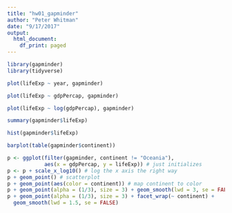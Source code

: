 ```yaml
---
title: "hw01_gapminder"
author: "Peter Whitman"
date: "9/17/2017"
output:
  html_document:
    df_print: paged
---
```


```r
library(gapminder)
library(tidyverse)
```

```r
plot(lifeExp ~ year, gapminder)
```
```r
plot(lifeExp ~ gdpPercap, gapminder)
```
```r
plot(lifeExp ~ log(gdpPercap), gapminder)
```
```r
summary(gapminder$lifeExp)
```

```r
hist(gapminder$lifeExp)
```

```r
barplot(table(gapminder$continent))
```
```r
p <- ggplot(filter(gapminder, continent != "Oceania"),
            aes(x = gdpPercap, y = lifeExp)) # just initializes
p <- p + scale_x_log10() # log the x axis the right way
p + geom_point() # scatterplot
p + geom_point(aes(color = continent)) # map continent to color
p + geom_point(alpha = (1/3), size = 3) + geom_smooth(lwd = 3, se = FALSE)
p + geom_point(alpha = (1/3), size = 3) + facet_wrap(~ continent) +
  geom_smooth(lwd = 1.5, se = FALSE)
```


